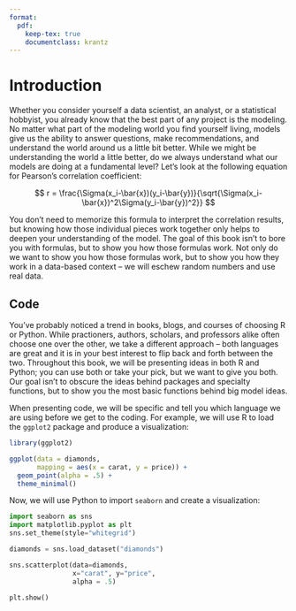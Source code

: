```yaml
---
format:
  pdf:
    keep-tex: true
    documentclass: krantz
---
```


# Introduction

Whether you consider yourself a data scientist, an analyst, or a statistical hobbyist, you already know that the best part of any project is the modeling. No matter what part of the modeling world you find yourself living, models give us the ability to answer questions, make recommendations, and understand the world around us a little bit better. While we might be understanding the world a little better, do we always understand what our models are doing at a fundamental level? Let's look at the following equation for Pearson's correlation coefficient:

$$
r = \frac{\Sigma(x_i-\bar{x})(y_i-\bar{y})}{\sqrt{\Sigma(x_i-\bar{x})^2\Sigma(y_i-\bar{y})^2}}
$$

You don't need to memorize this formula to interpret the correlation results, but knowing how those individual pieces work together only helps to deepen your understanding of the model. The goal of this book isn't to bore you with formulas, but to show you how those formulas work. Not only do we want to show you how those formulas work, but to show you how they work in a data-based context -- we will eschew random numbers and use real data.

## Code

You've probably noticed a trend in books, blogs, and courses of choosing R or Python. While practioners, authors, scholars, and professors alike often choose one over the other, we take a different approach -- both languages are great and it is in your best interest to flip back and forth between the two. Throughout this book, we will be presenting ideas in both R and Python; you can use both or take your pick, but we want to give you both. Our goal isn't to obscure the ideas behind packages and specialty functions, but to show you the most basic functions behind big model ideas. 

When presenting code, we will be specific and tell you which language we are using before we get to the coding. For example, we will use R to load the `ggplot2` package and produce a visualization:

```r
library(ggplot2)

ggplot(data = diamonds, 
       mapping = aes(x = carat, y = price)) +
  geom_point(alpha = .5) +
  theme_minimal()
```

Now, we will use Python to import `seaborn` and create a visualization:

```python
import seaborn as sns
import matplotlib.pyplot as plt
sns.set_theme(style="whitegrid")

diamonds = sns.load_dataset("diamonds")

sns.scatterplot(data=diamonds, 
                x="carat", y="price",
                alpha = .5)

plt.show()
```

